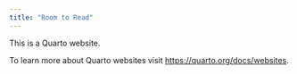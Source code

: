 ```yaml
---
title: "Room to Read"
---
```


This is a Quarto website.

To learn more about Quarto websites visit <https://quarto.org/docs/websites>.
